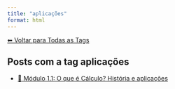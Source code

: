 ```yaml
---
title: "aplicações"
format: html
---
```


[⬅ Voltar para Todas as Tags](../tags.qmd)

## Posts com a tag **aplicações**

- [🧠 Módulo 1.1: O que é Cálculo? História e aplicações](/posts/cursos/matematica/calculo/modulo-1/1.1-introducao.html)
